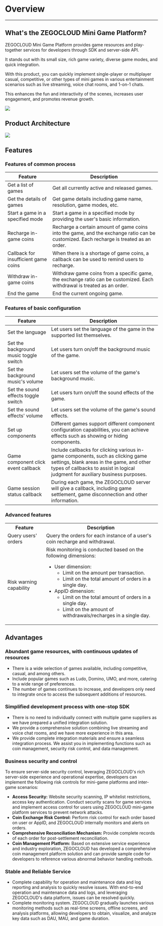 # Overview

- - -

## What's the ZEGOCLOUD Mini Game Platform?
ZEGOCLOUD Mini Game Platform provides game resources and play-together services for developers through SDK and server-side API. 

It stands out with its small size, rich game variety, diverse game modes, and quick integration. 

With this product, you can quickly implement single-player or multiplayer casual, competitive, or other types of mini games in various entertainment scenarios such as live streaming, voice chat rooms, and 1-on-1 chats. 

This enhances the fun and interactivity of the scenes, increases user engagement, and promotes revenue growth.

<Frame width="512" height="auto" caption=""><img src="https://doc-media.zego.im/sdk-doc/Pics/zegocloud/mini_game/mini_game.png" /></Frame>

## Product Architecture

<Frame width="512" height="auto" caption=""><img src="https://doc-media.zego.im/sdk-doc/Pics/MiniGames/product_architecture_2.jpeg" /></Frame>

## Features

### Features of common process
|Feature|Description|
|-|-|
|Get a list of games|Get all currently active and released games.|
|Get the details of games|Get game details including game name, resolution, game modes, etc.|
|Start a game in a specified mode|Start a game in a specified mode by providing the user's basic information.|
|Recharge in-game coins|Recharge a certain amount of game coins into the game, and the exchange ratio can be customized. Each recharge is treated as an order.|
|Callback for insufficient game coins|When there is a shortage of game coins, a callback can be used to remind users to recharge.|
|Withdraw in-game coins|Withdraw game coins from a specific game, the exchange ratio can be customized. Each withdrawal is treated as an order.|
|End the game|End the current ongoing game.|

### Features of basic configuration 
|Feature|Description|
|-|-|
|Set the language|Let users set the language of the game in the supported list themselves.|
|Set the background music toggle switch|Let users turn on/off the background music of the game.|
|Set the background music's volume|Let users set the volume of the game's background music.|
|Set the sound effects toggle switch|Let users turn on/off the sound effects of the game.|
|Set the sound effects' volume|Let users set the volume of the game's sound effects.|
|Set up components|Different games support different component configuration capabilities, you can achieve effects such as showing or hiding components.|
|Game component click event callback|Include callbacks for clicking various in-game components, such as clicking game settings, blank areas in the game, and other types of callbacks to assist in logical judgment for auxiliary business purposes. |
|Game session status callback|During each game, the ZEGOCLOUD server will give a callback, including game settlement, game disconnection and other information.|


### Advanced features
<table>
<tbody>
<tr>
<th>Feature</th>
<th>Description</th>
</tr>
<tr>
<td>Query users' orders</td>
<td>Query the orders for each instance of a user's coin recharge and withdrawal.</td>
</tr>
<tr>
<td>Risk warning capability</td>
<td>
Risk monitoring is conducted based on the following dimensions:
<ul>
<li>
User dimension:
<ul>
<li>Limit on the amount per transaction.</li>
<li>Limit on the total amount of orders in a single day.</li>
</ul>
</li>
<li>
AppID dimension:
<ul>
<li>Limit on the total amount of orders in a single day.</li>
<li>Limit on the amount of withdrawals/recharges in a single day.</li>
</ul>
</li>
</ul>
</td>
</tr>
</tbody>
</table>

## Advantages
### Abundant game resources, with continuous updates of resources
- There is a wide selection of games available, including competitive, casual, and among others.
- Include popular games such as Ludo, Domino, UMO, and more, catering to a wide range of preferences.
- The number of games continues to increase, and developers only need to integrate once to access the subsequent additions of resources.

### Simplified development process with one-stop SDK
- There is no need to individually connect with multiple game suppliers as we have prepared a unified integration solution.
- We provide a comprehensive solution combining live streaming and voice chat rooms, and we have more experience in this area.
- We provide complete integration materials and ensure a seamless integration process. We assist you in implementing functions such as coin management, security risk control, and data management.

### Business security and control
To ensure server-side security control, leveraging ZEGOCLOUD's rich server-side experience and operational expertise, developers can implement the following risk controls for mini-game platforms and inter-game scenarios:
- **Access Security:** Website security scanning, IP whitelist restrictions, access key authentication. Conduct security scans for game services and implement access control for users using ZEGOCLOUD mini-game platform services to prevent network attacks.
- **Coin Exchange Risk Control:** Perform risk control for each order based on user or AppID, and ZEGOCLOUD internally monitors and alerts on orders.
- **Comprehensive Reconciliation Mechanism:** Provide complete records of each order for post-settlement reconciliation.
- **Coin Management Platform:** Based on extensive service experience and industry exploration, ZEGOCLOUD has developed a comprehensive coin management platform solution and can provide sample code for developers to reference various abnormal behavior handling methods.

### Stable and Reliable Service
- Complete capability for operation and maintenance data and log reporting and analysis to quickly resolve issues. With end-to-end operation and maintenance data and logs, and leveraging ZEGOCLOUD's data platform, issues can be resolved quickly.
- Complete monitoring system. ZEGOCLOUD gradually launches various monitoring methods such as real-time screens, offline screens, and analysis platforms, allowing developers to obtain, visualize, and analyze key data such as DAU, MAU, and game duration.
